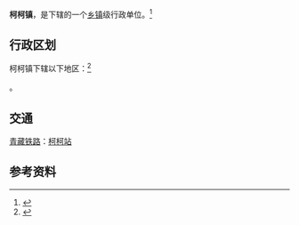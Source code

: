 {{中国乡级行政区|63/28/21/102/000}}

'''柯柯镇'''，是{{PRC admin/fullname|63/28/21/102/000|3}}下辖的一个[[乡镇|乡镇]]级行政单位。<ref>{{PRC admin/ref sgc|{{PRC admin/parent|63/28/21/102/000}}}}</ref>

== 行政区划 ==

柯柯镇下辖以下地区：<ref>{{PRC admin/ref sgc|63/28/21/102/000}}</ref>

{{PRC admin/children|63/28/21/102/000}}。

==交通==
{{rint|cn|rail}}[[青藏铁路|青藏铁路]]：[[柯柯站|柯柯站]]

== 参考资料 ==

{{reflist}}

{{行政区划小作品}}
{{PRC admin/navcat|63/28/21/102/000}}